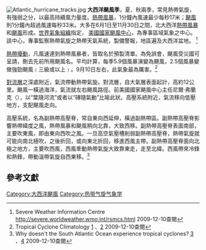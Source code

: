 {{NoteTA
|G1=Unit
|G2=Cyclone
}}
{{Tropicalcyclone}}
[[File:Atlantic_hurricane_tracks.jpg|thumb]]
'''大西洋颶風季'''，夏、秋兩季，常見熱帶氣旋，有強弱之分，以最高持續風力量度。[[熱帶風暴|熱帶風暴]]，1分鐘內風速最少每秒17米；[[颶風|颶風]]則1分鐘內超過風速每秒33米。大多在6月1日至11月30日之間，北大西洋[[熱帶風暴|熱帶風暴]]和[[颶風|颶風]]形成。[[世界氣象組織|世界氣象組織]]指定， [[國家颶風中心_(美國)|美國國家颶風中心]]，為專事區域氣象之中心。該中心，專事監察熱帶氣旋之熱帶天氣系統，製備警報，地區遍及大西洋盆地。 <ref>Severe Weather Information Centre [http://severe.worldweather.wmo.int/rsmcs.html http://severe.worldweather.wmo.int/rsmcs.html] {{Wayback|url=http://severe.worldweather.wmo.int/rsmcs.html |date=20100814135352 }} 2009-12-10查閱</ref>{{Tropical Cyclone Nippon}}{{clear}}

[[熱帶擾動|熱帶擾動]]，凡風速達到熱帶風暴者，皆取名於預製清單。為免誤會，颶風受災國可呈請，刪去先前所用颶風名。平均計算，每季5.9個風暴演變為颶風，2.5個風暴變做強勁颶風﹙三級或以上﹚。9月10日左右，此氣象最為厲害。<ref>Tropical Cyclone Climatology [http://www.nhc.noaa.gov/pastprofile.shtml] {{Wayback|url=http://www.nhc.noaa.gov/pastprofile.shtml |date=20100506010751 }}、[http://www.nhc.noaa.gov/pastprofile.shtml] {{Wayback|url=http://www.nhc.noaa.gov/pastprofile.shtml |date=20100506010751 }} 2009-12-10查閱{{en}}</ref>

[[對流層|對流層]]之深處附近，氣流帶動熱帶氣旋。對流層，自大氣層表面起計，高約12公里。颶風一橫過海洋，氣流就左右颶風路徑。前美國國家颶風中心主任尼爾·弗蘭克（{{lang|en|Neil Frank}}），以“葉隨河流”或者以“磚隨氣動”比喻此狀。高壓系統附近，氣流移向低壓地方，支配颶風走向。

高壓系統，名為副熱帶高壓脊，常自東向西延伸，橫過副熱帶區。副熱帶高壓脊影響熱帶緯度之風，熱帶風暴和颶風稍向北靠，大致西移。副熱帶高壓脊表面南部，主要吹東風，即由東向西吹之風。一旦高空氣壓槽削弱副熱帶高壓脊，熱帶氣旋就可能向南北極吹，之後折回，或向東北折回，移進西風主帶。副熱帶高壓脊面向北極之地方，主要吹西風，西風牽動熱帶氣旋大致靠東走，走至北緯。西風帶來冷鋒和熱鋒，帶動溫帶氣旋自西東移。<ref>Why doesn't the South Atlantic Ocean experience tropical cyclones? [http://www.aoml.noaa.gov/hrd/tcfaq/G6.html] {{WebCite|url=https://www.webcitation.org/68e6zTuxE?url=http://www.aoml.noaa.gov/hrd/tcfaq/G6.html |date=20120623225245 |dateformat=iso }}、[http://www.aoml.noaa.gov/hrd/tcfaq/G6.html] {{WebCite|url=https://www.webcitation.org/68e6zTuxE?url=http://www.aoml.noaa.gov/hrd/tcfaq/G6.html |date=20120623225245 |dateformat=iso }} 2009-12-10查閱{{en}}</ref>

== 參考文獻 ==
{{reflist}}

{{Authority control}}
[[Category:大西洋颶風|Category:大西洋颶風]]
[[Category:热带气旋气象学|Category:热带气旋气象学]]